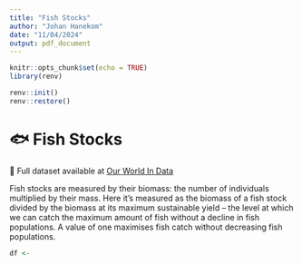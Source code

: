 ```yaml
---
title: "Fish Stocks"
author: "Johan Hanekom"
date: "11/04/2024"
output: pdf_document
---
```


```r
knitr::opts_chunk$set(echo = TRUE)
library(renv)
```

```r
renv::init()
renv::restore()
```


# 🐟 Fish Stocks

📌 Full dataset available at [Our World In Data](https://ourworldindata.org/explorers/fish-stocks)

Fish stocks are measured by their biomass: the number of individuals multiplied by their mass.
Here it's measured as the biomass of a fish stock divided by the biomass at its maximum sustainable yield – the level at which we can catch the maximum amount of fish without a decline in fish populations. A value of one maximises fish catch without decreasing fish
populations.

```r
df <- 
```

